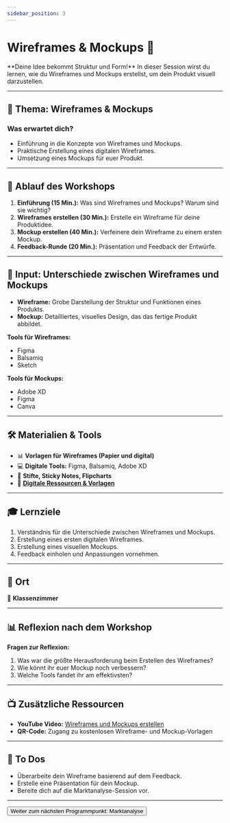 ```yaml
---
sidebar_position: 3
---
```


# Wireframes & Mockups 🎨

<Admonition type="info" icon="🖌️">
  **Deine Idee bekommt Struktur und Form!** In dieser Session wirst du lernen,
  wie du Wireframes und Mockups erstellst, um dein Produkt visuell
  darzustellen.
</Admonition>

---

## 🎯 **Thema:** Wireframes & Mockups

### **Was erwartet dich?**

- Einführung in die Konzepte von Wireframes und Mockups.
- Praktische Erstellung eines digitalen Wireframes.
- Umsetzung eines Mockups für euer Produkt.

---

## 📝 **Ablauf des Workshops**

1. **Einführung (15 Min.):** Was sind Wireframes und Mockups? Warum sind sie wichtig?
2. **Wireframes erstellen (30 Min.):** Erstelle ein Wireframe für deine Produktidee.
3. **Mockup erstellen (40 Min.):** Verfeinere dein Wireframe zu einem ersten Mockup.
4. **Feedback-Runde (20 Min.):** Präsentation und Feedback der Entwürfe.

---

## 🧠 **Input: Unterschiede zwischen Wireframes und Mockups**

- **Wireframe:** Grobe Darstellung der Struktur und Funktionen eines Produkts.
- **Mockup:** Detailliertes, visuelles Design, das das fertige Produkt abbildet.

**Tools für Wireframes:**

- Figma
- Balsamiq
- Sketch

**Tools für Mockups:**

- Adobe XD
- Figma
- Canva

---

## 🛠️ **Materialien & Tools**

- 📊 **Vorlagen für Wireframes (Papier und digital)**
- 💻 **Digitale Tools:** Figma, Balsamiq, Adobe XD
- 📝 **Stifte, Sticky Notes, Flipcharts**
- 📂
  **[Digitale Ressourcen & Vorlagen](https://drive.google.com/drive/folders/1GMZ5pg54OIcuKGARYLaR_-Cr4w9XJ9iA?usp=drive_link)**

---

## 🎓 **Lernziele**

1. Verständnis für die Unterschiede zwischen Wireframes und Mockups.
2. Erstellung eines ersten digitalen Wireframes.
3. Erstellung eines visuellen Mockups.
4. Feedback einholen und Anpassungen vornehmen.

---

## 📍 **Ort**

📍 **Klassenzimmer**

---

## 📊 **Reflexion nach dem Workshop**

**Fragen zur Reflexion:**

1. Was war die größte Herausforderung beim Erstellen des Wireframes?
2. Wie könnt ihr euer Mockup noch verbessern?
3. Welche Tools fandet ihr am effektivsten?

---

## 📺 **Zusätzliche Ressourcen**

- **YouTube Video:** [Wireframes und Mockups erstellen](https://www.youtube.com/watch?v=D4NyQ5iOMF0)
- **QR-Code:** Zugang zu kostenlosen Wireframe- und Mockup-Vorlagen

---

## 🚀 **To Dos**

- Überarbeite dein Wireframe basierend auf dem Feedback.
- Erstelle eine Präsentation für dein Mockup.
- Bereite dich auf die Marktanalyse-Session vor.

---

<Button destination="/roadmap/docs/startup-basics/yfn-school/day2/market-analysis">
  Weiter zum nächsten Programmpunkt: Marktanalyse
</Button>
